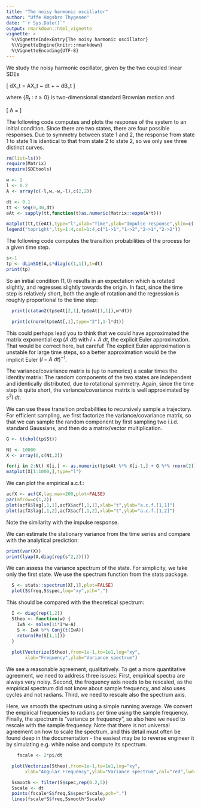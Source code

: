 ```yaml
---
title: "The noisy harmonic oscillator"
author: "Uffe Høgsbro Thygesen"
date: "`r Sys.Date()`"
output: rmarkdown::html_vignette
vignette: >
  %\VignetteIndexEntry{The noisy harmonic oscillator}
  %\VignetteEngine{knitr::rmarkdown}
  %\VignetteEncoding{UTF-8}
---
```


We study the noisy harmonic oscillator, given by the two coupled linear SDEs

\[
dX_t = AX_t ~ dt + \sigma ~ dB_t
\]

where $\{B_t : t \geq 0\}$ is two-dimensional standard Brownian motion and 

\[
A = \left[ \begin{array}{rr}
-\lambda & -\omega \\ 
\omega & -\lambda
\end{array}
\right]
\]

The following code computes and plots the response of the system to an initial condition. Since there are two states, there are four possible responses. Due to symmetry between state 1 and 2, the response from state 1 to state 1 is identical to that from state 2 to state 2, so we only see three distinct curves. 

```r
rm(list=ls())
require(Matrix)
require(SDEtools)

w <- 1
l <- 0.2
A <- array(c(-l,w,-w,-l),c(2,2))

dt <- 0.1
tt <- seq(0,30,dt)
eAt <- sapply(tt,function(t)as.numeric(Matrix::expm(A*t)))

matplot(tt,t(eAt),type="l",xlab="Time",ylab="Impulse response",ylim=c(-1,1))
legend("topright",lty=1:4,col=1:4,c("1->1","1->2","2->1","2->2"))
```

The following code computes the transition probabilities of the process for a given time step. 

```r
s<-1
tp <- dLinSDE(A,s*diag(c(1,1)),t=dt)
print(tp)
```

So an initial condition $(1,0)$ results in an expectation which is rotated slightly, and regresses slightly towards the origin. In fact, since the time step is relatively short, both the angle of rotation and the regression is roughly proportional to the time step: 

```r
  print(c(atan2(tp$eAt[2,1],tp$eAt[1,1]),w*dt))

  print(c(norm(tp$eAt[,1],type="2"),1-l*dt))
```

This could perhaps lead you to think that we could have approximated the matrix exponential $\exp (A~dt)$ with $I + A~dt$, the explicit Euler approximation. That would be correct here, but careful! The explicit Euler approximation is unstable for large time steps, so a better approximation would be the implicit Euler $(I - A~dt)^{-1}$.

The variance/covariance matrix is (up to numerics) a scalar times the identity matrix: The random components of the two states are independent and identically distributed, due to rotational symmetry. Again, since the time step is quite short, the variance/covariance matrix is well approximated by $s^2 I~dt$.

We can use these transition probabilities to recursively sample a trajectory. For efficient sampling, we first factorize the variance/covariance matrix, so that we can sample the random component by first sampling two i.i.d. standard Gaussians, and then do a matrix/vector multiplication.

```r
G <- t(chol(tp$St))

Nt <- 10000
X <- array(0,c(Nt,2))

for(i in 2:Nt) X[i,] <- as.numeric(tp$eAt %*% X[i-1,] + G %*% rnorm(2))
matplot(X[1:1000,],type="l")
```

We can plot the empirical a.c.f.:

```r
acfX <- acf(X,lag.max=200,plot=FALSE)
par(mfrow=c(1,2))
plot(acfX$lag[,1,1],acfX$acf[,1,1],xlab="t",ylab="a.c.f.[1,1]")
plot(acfX$lag[,1,2],acfX$acf[,1,2],xlab="t",ylab="a.c.f.[1,2]")
```
Note the similarity with the impulse response.

We can estimate the stationary variance from the time series and compare with the analytical prediction:

```r
print(var(X))
print(lyap(A,diag(rep(s^2,2))))
```

We can assess the variance spectrum of the state. For simplicity, we take only the first state. We use the spectrum function from the stats package.

```r
  S <- stats::spectrum(X[,1],plot=FALSE)
  plot(S$freq,S$spec,log="xy",pch=".")
```

This should be compared with the theoretical spectrum:

```r
  I <- diag(rep(1,2))
  Stheo <- function(w) {
    IwA <- solve(1i*I*w-A)
    S <- IwA %*% Conj(t(IwA))
    return(Re(S[1,1]))
  }
  
  plot(Vectorize(Stheo),from=1e-1,to=1e1,log="xy",
       xlab="Frequency",ylab="Variance spectrum")
```

We see a reasonable agreement, qualitatively. To get a more quantitative agreement, we need to address three issues: First, empirical spectra are always very noisy. Second, the frequency axis needs to be rescaled, as the empirical spectrum did not know about sample frequency, and also uses cycles and not radians. Third, we need to rescale also the spectrum axis. 

Here, we smooth the spectrum using a simple running average. We convert the empirical frequencies to radians per time using the sample frequency. Finally, the spectrum is "variance pr frequency", so also here we need to rescale with the sample frequency. Note that there is not universal agreement on how to scale the spectrum, and this detail must often be found deep in the documentation - the easiest may be to reverse engineer it by simulating e.g. white noise and compute its spectrum.

```r
	fscale <- 2*pi/dt
```

```r
  plot(Vectorize(Stheo),from=1e-1,to=1e1,log="xy",
       xlab="Angular Frequency",ylab="Variance spectrum",col="red",lwd=2)

  Ssmooth <- filter(S$spec,rep(0.2,5))
  Sscale <- dt
  points(fscale*S$freq,S$spec*Sscale,pch=".")
  lines(fscale*S$freq,Ssmooth*Sscale)
  
```

